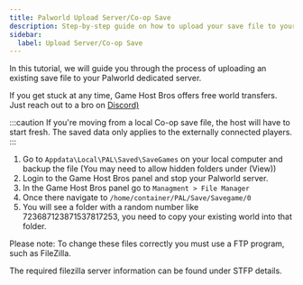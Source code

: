 ```yaml
---
title: Palworld Upload Server/Co-op Save
description: Step-by-step guide on how to upload your save file to your Palworld server.
sidebar:
  label: Upload Server/Co-op Save
---
```


In this tutorial, we will guide you through the process of uploading an existing save file to your Palworld dedicated server.

If you get stuck at any time, Game Host Bros offers free world transfers. Just reach out to a bro on [Discord)](https://discord.gg/FN4XgbAwzr)

:::caution
If you're moving from a local Co-op save file, the host will have to start fresh. The saved data only applies to the externally connected players.
:::

1. Go to `Appdata\Local\PAL\Saved\SaveGames` on your local computer and backup the file (You may need to allow hidden folders under (View))
2. Login to the Game Host Bros panel and stop your Palworld server.
3. In the Game Host Bros panel go to `Managment > File Manager`
4. Once there navigate to `/home/container/PAL/Save/Savegame/0`
5. You will see a folder with a random number like 723687123871537817253, you need to copy your existing world into that folder.

Please note: To change these files correctly you must use a FTP program, such as FileZilla. 

The required filezilla server information can be found under STFP details.